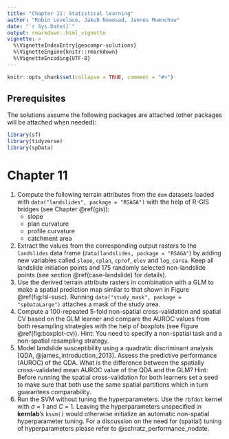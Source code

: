 ```yaml
---
title: "Chapter 11: Statistical learning"
author: "Robin Lovelace, Jakub Nowosad, Jannes Muenchow"
date: "`r Sys.Date()`"
output: rmarkdown::html_vignette
vignette: >
  %\VignetteIndexEntry{geocompr-solutions}
  %\VignetteEngine{knitr::rmarkdown}
  %\VignetteEncoding{UTF-8}
---
```


```r
knitr::opts_chunk$set(collapse = TRUE, comment = "#>")
```

## Prerequisites {-}

The solutions assume the following packages are attached (other packages will be attached when needed):

```r
library(sf)
library(tidyverse)
library(spData)
```

# Chapter 11


1. Compute the following terrain attributes from the `dem` datasets loaded with `data("landslides", package = "RSAGA")` with the help of R-GIS bridges (see Chapter \@ref(gis)):
    - slope
    - plan curvature
    - profile curvature
    - catchment area
1. Extract the values from the corresponding output rasters to the `landslides` data frame (`data(landslides, package = "RSAGA"`) by adding new variables called `slope`, `cplan`, `cprof`, `elev` and `log_carea`. Keep all landslide initiation points and 175 randomly selected non-landslide points (see section \@ref(case-landslide) for details).
1. Use the derived terrain attribute rasters in combination with a GLM to make a spatial prediction map similar to that shown in Figure \@ref(fig:lsl-susc).
Running `data("study_mask", package = "spDataLarge")` attaches a mask of the study area.
1. Compute a 100-repeated 5-fold non-spatial cross-validation and spatial CV based on the GLM learner and compare the AUROC values from both resampling strategies with the help of boxplots (see Figure \@ref(fig:boxplot-cv)).
Hint: You need to specify a non-spatial task and a non-spatial resampling strategy.
<!-- @Patrick: talk in person; but I think this step is not necessary since spatial and non-spatial partitions must be different -->
<!-- Before running the spatial cross-validation for both tasks set a seed to make sure that both use the same partitions which in turn guarantees comparability.-->
1. Model landslide susceptibility using a quadratic discriminant analysis [QDA, @james_introduction_2013].
Assess the predictive performance (AUROC) of the QDA. 
What is the difference between the spatially cross-validated mean AUROC value of the QDA and the GLM?
<!-- so I think, setting a seed here makes sure that the same spatial partitions are used for both models, right?-->
Hint: Before running the spatial cross-validation for both learners set a seed to make sure that both use the same spatial partitions which in turn guarantees comparability.
1. Run the SVM without tuning the hyperparameters.
Use the `rbfdot` kernel with $\sigma$ = 1 and *C* = 1. 
Leaving the hyperparameters unspecified in **kernlab**'s `ksvm()` would otherwise initialize an automatic non-spatial hyperparameter tuning.
For a discussion on the need for (spatial) tuning of hyperparameters please refer to @schratz_performance_nodate.

